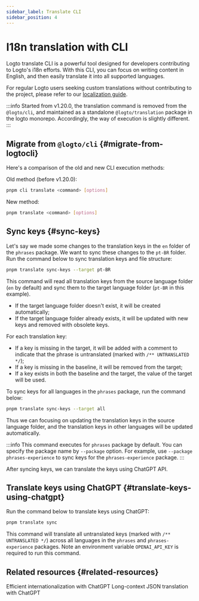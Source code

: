 ```yaml
---
sidebar_label: Translate CLI
sidebar_position: 4
---
```


# I18n translation with CLI

Logto translate CLI is a powerful tool designed for developers contributing to Logto's i18n efforts. With this CLI, you can focus on writing content in English, and then easily translate it into all supported languages.

For regular Logto users seeking custom translations without contributing to the project, please refer to our [localization guide](/customization/localized-languages/).

:::info
Started from v1.20.0, the translation command is removed from the `@logto/cli`, and maintained as a standalone `@logto/translation` package in the logto monorepo. Accordingly, the way of execution is slightly different.
:::

## Migrate from `@logto/cli` \{#migrate-from-logtocli}

Here's a comparison of the old and new CLI execution methods:

Old method (before v1.20.0):

```bash
pnpm cli translate <command> [options]
```

New method:

```bash
pnpm translate <command> [options]
```

## Sync keys \{#sync-keys}

Let's say we made some changes to the translation keys in the `en` folder of the `phrases` package. We want to sync these changes to the `pt-BR` folder. Run the command below to sync translation keys and file structure:

```bash
pnpm translate sync-keys --target pt-BR
```

This command will read all translation keys from the source language folder (`en` by default) and sync them to the target language folder (`pt-BR` in this example).

- If the target language folder doesn't exist, it will be created automatically;
- If the target language folder already exists, it will be updated with new keys and removed with obsolete keys.

For each translation key:

- If a key is missing in the target, it will be added with a comment to indicate that the phrase is untranslated (marked with `/** UNTRANSLATED */`);
- If a key is missing in the baseline, it will be removed from the target;
- If a key exists in both the baseline and the target, the value of the target will be used.

To sync keys for all languages in the `phrases` package, run the command below:

```bash
pnpm translate sync-keys --target all
```

Thus we can focusing on updating the translation keys in the source language folder, and the translation keys in other languages will be updated automatically.

:::info
This command executes for `phrases` package by default. You can specify the package name by `--package` option. For example, use `--package phrases-experience` to sync keys for the `phrases-experience` package.
:::

After syncing keys, we can translate the keys using ChatGPT API.

## Translate keys using ChatGPT \{#translate-keys-using-chatgpt}

Run the command below to translate keys using ChatGPT:

```bash
pnpm translate sync
```

This command will translate all untranslated keys (marked with `/** UNTRANSLATED */`) across all languages in the `phrases` and `phrases-experience` packages. Note an environment variable `OPENAI_API_KEY` is required to run this command.

## Related resources \{#related-resources}

<Url href="https://blog.logto.io/efficient-internationalization-with-chatgpt">
  Efficient internationalization with ChatGPT
</Url>

<Url href="https://blog.logto.io/long-context-json-translation-with-chat-gpt">
  Long-context JSON translation with ChatGPT
</Url>

